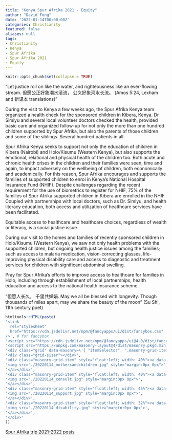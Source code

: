 ```yaml
---
title: "Kenya Spur Afrika 2021 - Equity"
author: "David Fong"
date: '2022-01-14T00:00:00Z'
categories: Christianity
featured: false
aliases: null
tags:
- Christianity
- Kenya
- Spur Afrika
- Spur Afrika 2021
- Equity
---
```


```r
knitr::opts_chunk$set(collapse = TRUE)
```

"Let justice roll on like the water, and righteousness like an ever-flowing stream. 但愿公正好象潮水滚流， 公义好象河水长流。
(Amos 5:24, Lexham and 新译本 translations)"

During the visit to Kenya a few weeks ago, the Spur Afrika Kenya team organized a health check for the sponsored children in Kibera, Kenya. Dr Simiyu and several local volunteer doctors checked the health, provided basic care and organized follow-up for not only the more than one hundred children supported by Spur Afrika, but also the parents of those children and some of the siblings. Several hundred patients in all.

Spur Afrika Kenya seeks to support not only the education of children in Kibera (Nairobi) and Holo/Kisumu (Western Kenya), but also supports the emotional, relational and physical health of the children too. Both acute and chronic health crises in the children and their families were seen, time and again, to impact adversely on the wellbeing of children, both economically and academically. For this reason, Spur Afrika encourages and supports the families of supported children to enrol in Kenya's National Hospital Insurance Fund (NHIF). Despite challenges regarding the recent requirement for the use of biometrics to register for NHIF, 75% of the families of Spur Afrika supported children in Kibera are enrolled in the NHIF. Coupled with partnerships with local doctors, such as Dr. Simiyu, and health literacy education, both access and utilization of healthcare services have been facilitated.

Equitable access to healthcare and healthcare choices, regardless of wealth or literacy, is a social justice issue.

During our visit to the homes and families of recently sponsored children in Holo/Kisumu (Western Kenya), we saw not only health problems with the supported children, but ongoing health justice issues among the families; such as access to malaria medication, vision-correcting glasses, life-improving physical disability care and access to diagnostic and treatment services for children with significant abdominal swelling.

Pray for Spur Afrika's efforts to improve access to healthcare for families in Holo, including through establishment of local partnerships, health education and access to the national health insurance scheme.

“但愿人长久， 千里共婵娟. May we all be blessed with longevity. Though thousands of miles apart, may we share the beauty of the moon” (Su Shi, 11th century poet)

```r
htmltools::HTML(paste(
'<link
  rel="stylesheet"
  href="https://cdn.jsdelivr.net/npm/@fancyapps/ui/dist/fancybox.css"
/>', # for fancybox
'<script src="https://cdn.jsdelivr.net/npm/@fancyapps/ui@4.0/dist/fancybox.umd.js"></script>', # for fancybox
'<script src="https://unpkg.com/masonry-layout@4/dist/masonry.pkgd.min.js"></script>', # for masonry
'<div class="grid" data-masonry=\'{ "itemSelector": ".masonry-grid-item", "columnWidth": 60, "percentPosition": "true", "gutter": 0}\' >',
'<div class="grid-sizer"></div>',
'<div class="masonry-grid-item" style="float:left; width: 40%"><a data-fancybox="gallery" href="./20220114_mothersandchildren.jpg">',
'<img src="./20220114_mothersandchildren.jpg" style="margin:0px 0px">', # default CSS top/bottom margin is not zero
'</a></div>',
'<div class="masonry-grid-item" style="float:left; width: 40%"><a data-fancybox="gallery" href="./20220114_consult.jpg">',
'<img src="./20220114_consult.jpg" style="margin:0px 0px">',
'</a></div>',
'<div class="masonry-grid-item" style="float:left; width: 45%"><a data-fancybox="gallery" href="./20220114_support.jpg">', 
'<img src="./20220114_support.jpg" style="margin:0px 0px">',
'</a></div>',
'<div class="masonry-grid-item" style="float:left; width: 32%"><a data-fancybox="gallery" href="./20220114_disability.jpg">',
'<img src="./20220114_disability.jpg" style="margin:0px 0px">',
'</a></div>',
'</div>'
))

```

[Spur Afrika trip 2021-2022 posts](/spurafrika2021/)